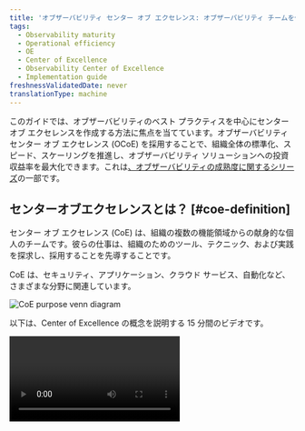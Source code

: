 ```yaml
---
title: 'オブザーバビリティ センター オブ エクセレンス: オブザーバビリティ チームを作成する'
tags:
  - Observability maturity
  - Operational efficiency
  - OE
  - Center of Excellence
  - Observability Center of Excellence
  - Implementation guide
freshnessValidatedDate: never
translationType: machine
---
```


このガイドでは、オブザーバビリティのベスト プラクティスを中心にセンター オブ エクセレンスを作成する方法に焦点を当てています。オブザーバビリティ センター オブ エクセレンス (OCoE) を採用することで、組織全体の標準化、スピード、スケーリングを推進し、オブザーバビリティ ソリューションへの投資収益率を最大化できます。これは[、オブザーバビリティの成熟度に関するシリーズ](/docs/new-relic-solutions/observability-maturity/introduction)の一部です。

## センターオブエクセレンスとは？ [#coe-definition]

センター オブ エクセレンス (CoE) は、組織の複数の機能領域からの献身的な個人のチームです。彼らの仕事は、組織のためのツール、テクニック、および実践を探求し、採用することを先導することです。

CoE は、セキュリティ、アプリケーション、クラウド サービス、自動化など、さまざまな分野に関連しています。

<img title="CoE purpose venn diagram" alt="CoE purpose venn diagram" src="/images/oma_diagram_coe-value.webp" />

以下は、Center of Excellence の概念を説明する 15 分間のビデオです。

<Video id="d1ddzUKSLrk" type="youtube" />

## オブザーバビリティ CoE を構築する理由 [#coe-value]

オブザーバビリティ Center of Excellence (OCoE) を作成すると、次の 3 つの主要な領域でメリットが得られます: <DNT>**adoption**</DNT> 、 <DNT>**implementation**</DNT> 、および<DNT>**expertise**</DNT> 。

<DNT>**Adoption**</DNT>：

* オブザーバビリティのプラクティス、ツール、プロセスの幅広い採用につながる
* 新しいチームの起動時間を短縮
* スキルサイロを打破

<DNT>**Implementation**</DNT>：

* 標準を維持し、実装のためのフレームワークを提供します
* イネーブルメント、学習、およびトレーニングのためのサポートされたフレームワークを作成します
* 可観測性を新鮮で新しく、日常の一部に保ちます

<DNT>**Expertise**</DNT>：

* 成功とベスト プラクティスのコラボレーションと共有を促進する
* 開業医が仲間からサポートされることを可能にする
* 専門知識の衰退を防ぐのに役立ちます

OCoE の実装を成功させることで、組織はリスクを軽減し、運用効率を高め、サービス提供を改善することができます。これは、変化する需要に対応するためにアプリケーションとサービスが進化するにつれて、企業が目標と目的を達成するのに役立ちます。

## コアコンセプト [#coe-components]

<img title="OCoe elements" alt="OCoe elements" src="/images/oma_diagram_coe-elements.webp" />

オブザーバビリティ Center of Excellence は、主に、 <DNT>**framework**</DNT> 、 <DNT>**key stakeholders**</DNT> 、および<DNT>**operating model**</DNT>の 3 つのコア要素で構成されます。

### フレームワーク [#coe-framework]

<img title="OCoe framework" alt="OCoe framework" src="/images/oma_diagram_coe-framework.webp" />

### 主な利害関係者 [#coe-stakeholders]

OCoE の主要な利害関係者は、OCoE 自体の主要な消費者であり、貢献者です。彼らは次のことを担当しています。

* OCoE の作成、維持、およびサポート
* OCoE に含める標準とベスト プラクティスの選択

利害関係者には、 <DNT>**core team**</DNT> 、 <DNT>**council**</DNT> 、 <DNT>**guild**</DNT>の 3 つのタイプがあります (組織内では別の名前で呼ばれる場合があります)。

<img title="OCoe stakeholders" alt="OCoe stakeholders" src="/images/oma_diagram_coe-stakeholders.webp" />

#### 利害関係者 1: コア チーム [#ocoe-core-team]

これは、OCoE の維持を担当する中心的なチームです。

彼らの責任は次のとおりです。

* New Relic との関係を維持する
* アカウントとユーザーの管理と調整
* 新しいチームと個人のオンボーディング
* リソースとナレッジベースのメンテナンス
* チーム間のコラボレーションと共有の促進

通常、これはオブザーバビリティのバックグラウンドがあり、New Relic に精通している 1 ～ 3 人のチームです。平均して、彼らは通常の役割と並行して OCoE で週に 2 ～ 3 時間働く可能性があります。

#### 利害関係者 2: 評議会 [#observability-council]

評議会の利害関係者は、組織全体での可観測性標準の選択または作成、承認、促進を担当するリーダーのグループです。

彼らの責任は次のとおりです。

* ソート リーダーシップと方向性
* 標準とツールの定義と合意
* 実装品質の確保

このチームの規模は、組織の規模と構造によって異なります。これは、ビジネス全体でオブザーバビリティ標準が実装および維持されることを確実にすることに既得権益を持つ、組織全体の個人で構成されます。この機能の理想的な候補者には、運用、開発、およびサポートでリーダーシップを発揮する人が含まれます。これは、時間の大幅なコミットメントを必要としない助言的な役割です。

#### 利害関係者 3: ギルド [#observability-guild]

ギルドの利害関係者は、オブザーバビリティとツールに対する経験と情熱を持ち、他の人を助けようとする、組織全体の部門横断的な個人のグループです。彼らは OCoE のヒーローであり、他のユーザーをサポートし、そのコンテンツを生成する主な貢献者です。

彼らの責任は次のとおりです。

* 他の人からの質問に答える
* 知識ベースへの貢献
* ベストプラクティスのデモンストレーション
* 自助と協力の環境を育む。
* New Relic の技術支援ワークショップやイベントへの参加

ギルドメンバーは任命されていませんが、オブザーバビリティに対する情熱と専門知識に基づいて志願する必要があります。組織内のギルド メンバーの数はさまざまですが、チーム全体でオブザーバビリティのベスト プラクティスの採用が増えるにつれて、一般的に増加します。ギルドの一員であることは、彼らの日常業務の一部にすぎず、OCoE から利益を得るのに役立ちます。

### 運用モデル [#coe-model]

最後に、OCoE を構成するエンティティと、それとやり取りする主要な利害関係者について学習した後、OCoE の最後のコア要素は、すべての要素をまとめる運用モデルです。以下は、このガイドの後半で詳しく説明するモデルの視覚化です。

<img title="OCoe model" alt="OCoe model" src="/images/oma_diagram_coe-model.webp" />

OCoE の作成と操作は、次の 2 つの主要な段階に分けられます。

* <DNT>**Stage 1**</DNT>: 選定された観測効率ベストプラクティスの採用を支援するOCoEフレームワークの構築。
* <DNT>**Stage 2**</DNT>: OCoE の継続的なメンテナンスとサポート。ベストプラクティスと標準、およびコンテンツと有効化資料が最新かつ関連性のあるものに保たれることを保証します。

<img title="OCoe stages" alt="OCoe stages" src="/images/oma_diagram_coe-ramp.webp" />

## ステージ 1: 立ち上げ [#coe-stage1]

OCoE の立ち上げ段階では、イニシアチブの背後にある概念を紹介し、目的と主要な関係者を理解するためのワークショップを実施し、サポート テクノロジと採用するベスト プラクティスを選択してから、それらをサポートするアセットを OCoE にシードします。

### 手順 [#coe-steps]

<CollapserGroup>
  <Collapser id="step1" title="1. 目的を理解する">
    OCoE の構築を通じて何を達成しようとしていますか?望ましい結果によって、OCoE の成功をどのように測定するかが決まります。
  </Collapser>

  <Collapser id="step2" title="2. 成功のための KPI を選択する">
    目的に基づいて、これらには次のようなものが含まれる場合があります。

    * オブザーバビリティまでの時間
    * MTTD
    * MTTR
    * 作成された成功事例
    * オンボーディングされたユーザー数
  </Collapser>

  <Collapser id="step3" title="3. リーダーシップのスポンサーシップを確立する">
    OCoE イニシアチブに対するシニア リーダーシップのスポンサーシップ、目的に沿ったスポンサー、望ましい結果、および成功のための手段に関する合意を得ることが重要です。
  </Collapser>

  <Collapser id="step4" title="4. 主要な利害関係者を特定する">
    * コアチーム: New Relic との関係を維持し、OCoE プラットフォームを維持するのは誰ですか?
    * 可観測性評議会: 実装する標準とベスト プラクティスを決定するのは誰ですか?
  </Collapser>

  <Collapser id="step5" title="5. サポート技術の選択と実装">
    * [コラボレーション チャネル](#coe-collab-channels): 推奨されるコラボレーション ツールが何であるかを理解し、推奨されるソリューションに推奨されるチャネルを実装します。
    * [学習リソース](https://learn.newrelic.com/): 適切な学習リソースを委任して、オンボーディングとイネーブルメント プロセスをサポートします。
    * [ナレッジ ベース](#coe-knowledge-base): ナレッジ共有に使用するプラットフォームを決定します。そのプラットフォームに OCoE ランチパッドを実装して、ナレッジ ベースのフレームワークを作成します。
  </Collapser>

  <Collapser id="step6" title="6. ベスト プラクティスを選択する">
    * 可観測性標準: OCoE の一部として実装する標準を決定します。これらには、計測標準、命名規則とタグ付け規則、カスタム属性とイベントなどが含まれます。詳細については、使用しているオブザーバビリティ ソリューションの[ベスト プラクティス ガイド](/docs/new-relic-solutions/overview)を参照してください。
    * オブザーバビリティのユース ケース: OCoE の一部として実装する[オブザーバビリティ成熟度](/docs/new-relic-solutions/observability-maturity/introduction)のユース ケースを決定します。通常、ほとんどの組織は[サービス レベル管理](/docs/new-relic-solutions/observability-maturity/uptime-performance-reliability/optimize-slm-guide)から始めますが、ビジネスの焦点に基づいて、他のユース ケースが優先される場合があります。
  </Collapser>

  <Collapser id="step7" title="7.可観測性ギルドメンバーを募集する">
    立ち上げのこの最終段階は最も重要であり、ギルド メンバーなしでは OCoE は成功しません。ただし、ギルド メンバーは自発的に参加する必要があります。そのため、このプロセスは、OCoE の成功と利点を紹介し、伝道して、より多くの利害関係者を引き付けることを目的としています。
  </Collapser>
</CollapserGroup>

### コラボレーション チャネル [#coe-collab-channels]

<img title="OCoe channels" alt="OCoe channels" src="/images/oma_diagram_coe-channels.webp" />

OCoE に最適なコラボレーション ツールを決定したら、定期的な[クリニック](#coe-clinic)と[コラボレーション チャネル](#coe-channels)を設定することをお勧めします。

### ニューレリッククリニック [#coe-clinic]

New Relic クリニックは、OCoE コア チームが質問に答え、情報を共有し、実践者と問題に対処するための定期的な公開セッションです。

このセッションの典型的な議題は次のとおりです。

* ヘルプとサポート
* プラットフォームの更新
* ベスト プラクティスの共有
* デモと例

典型的な出席者は次のとおりです。

* コアチーム（コーディネーター）
* ギルドヒーロー
* 開業医

### メッセージング チャネル [#coe-channels]

* <DNT>**#help-newrelic**</DNT>: New Relic のすべてのユーザーが質問したり、知識を共有したり、サポートを受けたりするためのチャネルです。

  このチャネルの典型的なメンバーは次のとおりです。

  * すべてのオブザーバビリティ実践者
  * ギルドヒーロー（積極的にサポート）
  * コアチーム（アクティブサポートを提供）

* <DNT>**#core-newrelic**</DNT>: コア チームと New Relic CSS が自由にコミュニケーションを取り、問題や課題をエスカレーションするためのチャネル。

  このチャネルの典型的なメンバーは次のとおりです。

  * OCoE コア チーム
  * ギルドヒーロー（おそらく）
  * New Relic CSM、SA、またはTAM

### 知識ベース [#coe-knowledge-base]

<img title="OCoe knowledge base" alt="OCoe knowledge base" src="/images/oma_diagram_coe-knowledge-base.webp" />

ナレッジ ベースは、実践者が標準、構成、例、コード スニペット、クイック スタート ガイド、および組織の New Relic の構成とオブザーバビリティのベスト プラクティスの実装に焦点を当てたその他の関連資料を見つけるための単一の宛先を提供します。New Relic のドキュメントと学習ツールへのリンクを提供し、セルフパスの有効化とオンボーディングをサポートします。

ナレッジ ベースをシードするために、New Relic は、OCoE をすぐに開始することを目的とした独自の wiki のようなナレッジ ベースを構築するためのスターター キットを提供します。wiki スケルトンは、アカウント情報からクイック スタート リファレンス ガイドまで、ナレッジ ベースの多くの領域をカバーする多数のマークダウン ページで構成されています。

ニーズに合わせてコンテンツを複製およびカスタマイズできる[Github](https://github.com/newrelic/newrelic-ocoe-launch-pad)のナレッジ ベースを見つけることができます。

## ステージ 2: 継続的なサポート [#coe-stage2]

OCoE のフレームワークが稼働したら、コンテンツを最新の状態に保ち、目的に関連するように維持する必要があります。これを実現するために、New Relic は、OCoE から最大限の価値を引き出すために、4 つの主要分野で継続的なサポートを提供します。

<CollapserGroup>
  <Collapser id="support-documentation" title="1. サポートとドキュメント (すべてのユーザーが利用可能)">
    * [https://support.newrelic.com](https://support.newrelic.com)で利用可能な New Relic のセットアップ、統合、および使用のすべての側面に関するヘルプのテクニカル サポート チケット
    * New Relic 製品のすべての側面に関する包括的なドキュメントと、可観測性に関するベスト プラクティスは、 [https:](https://docs.newrelic.com) //docs.newrelic.com で入手できます。
  </Collapser>

  <Collapser id="nru-training" title="2. New Relic University (NRU) とトレーニング (すべてのユーザーが利用可能)">
    * New Relic Observability プラットフォーム全体と、New Relic University のインストラクターが提供するすべての製品をカバーする複数日のイネーブルメント コース。
    * New Relic University (NRU) トレーニング プログラムによるセルフペース コースとウェビナー。
    * ラーニング トラックは、 [learn.newrelic.com](https://learn.newrelic.com/)で入手できます。
  </Collapser>

  <Collapser id="updates-enablement" title="3. 機能の更新と有効化 (New Relic カスタマー サクセス チームによって組織されます)">
    * プラットフォームの新しい部分とあまり使用されていない部分の紹介とデモンストレーション。
    * ロードマップと今後の製品リリース。
    * New Relic 製品管理に関する技術的な詳細
  </Collapser>

  <Collapser id="recurring-meeting" title="4. OCoEキャッチアップ（定例ミーティング）">
    <DNT>
      **Agenda:**
    </DNT>

    * 進行状況の更新
    * セッションとエンゲージメントの計画
    * サクセスストーリー
    * プラットフォームの更新
    * サポートレビュー

    <DNT>
      **Attendees:**
    </DNT>

    * New Relic CSM/SA/TAM
    * カスタマーコアチーム
  </Collapser>
</CollapserGroup>

## 結論 [#conclusion]

このドキュメントで概説されているガイダンスの一部またはすべてを実装することで、オブザーバビリティの実践に関する共同文化を作成するための主要なコンポーネントを配置できます。オブザーバビリティに関する情熱を育み、強力な専門知識を開発する環境であると同時に、以下の改善に合わせたビジネス上のメリットも提供します。

* 運用効率
* アップタイム
* パフォーマンスと信頼性
* カスタマーエクスペリエンス
* 革新と成長。

OCoE は、組織が今日の複雑な最新のアプリケーション アーキテクチャを開発および運用するために不可欠なスキルとベスト プラクティスを開発および保持するのに役立ちます。